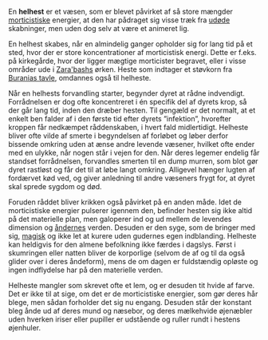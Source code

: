 {{title:Helhest}}
{{author:Laura Holmegaard}}
{{timestamp:2009-09-19T08:41:34Z}}
{{copyright:Helhest}}
En '''helhest''' er et væsen, som er blevet påvirket af så store mængder [[morticist]]iske energier, at den har pådraget sig visse træk fra [[udøde]] skabninger, men uden dog selv at være et animeret lig.

En helhest skabes, når en almindelig ganger opholder sig for lang tid på et sted, hvor der er store koncentrationer af morticistisk energi. Dette er f.eks. på kirkegårde, hvor der ligger mægtige morticister begravet, eller i visse områder ude i [[Zara'bash|Zara'bashs]] ørken. Heste som indtager et støvkorn fra [[Buranias tavle]], omdannes også til helheste.

Når en helhests forvandling starter, begynder dyret at rådne indvendigt. Forrådnelsen er dog ofte koncentreret i én specifik del af dyrets krop, så der går lang tid, inden den dræber hesten. Til gengæld er det normalt, at et enkelt ben falder af i den første tid efter dyrets ”infektion”, hvorefter kroppen får nedkæmpet råddenskaben, i hvert fald midlertidigt.
Helheste bliver ofte vilde af smerte i begyndelsen af forløbet og løber derfor bissende omkring uden at ænse andre levende væsener, hvilket ofte ender med en ulykke, når nogen står i vejen for den. Når deres legemer endelig får standset forrådnelsen, forvandles smerten til en dump murren, som blot gør dyret rastløst og får det til at løbe langt omkring. Alligevel hænger lugten af fordærvet kød ved, og giver anledning til andre væseners frygt for, at dyret skal sprede sygdom og død.

Foruden råddet bliver krikken også påvirket på en anden måde. Idet de morticistiske energier pulserer igennem den, befinder hesten sig ikke altid på det materielle plan, men galoperer ind og ud mellem de levendes dimension og [[ånd|åndernes]] verden. Desuden er den syge, som de bringer med sig, [[magi|magisk]] og ikke let at kurere uden gudernes egen indblanding.
Helheste kan heldigvis for den almene befolkning ikke færdes i dagslys. Først i skumringen eller natten bliver de korporlige (selvom de af og til da også glider over i deres åndeform), mens de om dagen er fuldstændig opløste og ingen indflydelse har på den materielle verden.

Helheste mangler som skrevet ofte et lem, og er desuden tit hvide af farve. Det er ikke til at sige, om det er de morticistiske energier, som gør deres hår blege, men sådan forholder det sig nu engang. Desuden står der konstant bleg ånde ud af deres mund og næsebor, og deres mælkehvide øjenæbler uden hverken iriser eller pupiller er udstående og ruller rundt i hestens øjenhuler.